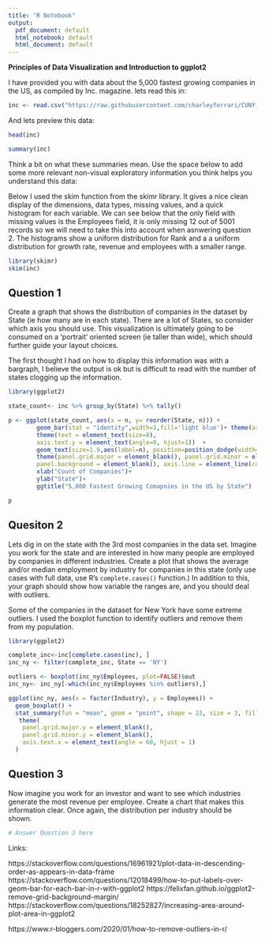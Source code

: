 ```yaml
---
title: "R Notebook"
output:
  pdf_document: default
  html_notebook: default
  html_document: default
---
```


**Principles of Data Visualization and Introduction to ggplot2**

I have provided you with data about the 5,000 fastest growing companies in the US, as compiled by Inc. magazine. lets read this in:

```r
inc <- read.csv("https://raw.githubusercontent.com/charleyferrari/CUNY_DATA_608/master/module1/Data/inc5000_data.csv", header= TRUE)
```

And lets preview this data:

```r
head(inc)
```
```r
summary(inc)
```

Think a bit on what these summaries mean. Use the space below to add some more relevant non-visual exploratory information you think helps you understand this data:

Below I used the skim function from the skimr library. It gives a nice clean display of the dimensions, data types, missing values, and a quick histogram for each variable. We can see below that the only field with missing values is the Employees field, it is only missing 12 out of 5001 records so we will need to take this into account when asnwering question 2. The histograms show a uniform distribution for Rank and a a uniform distribution for growth rate, revenue and employees with a smaller range.

```r

library(skimr)
skim(inc)

```

## Question 1

Create a graph that shows the distribution of companies in the dataset by State (ie how many are in each state). There are a lot of States, so consider which axis you should use. This visualization is ultimately going to be consumed on a 'portrait' oriented screen (ie taller than wide), which should further guide your layout choices.

The first thought I had on how to display this information was with a bargraph, I believe the output is ok but is difficult to read with the number of states clogging up the information.

```r
library(ggplot2)

state_count<- inc %>% group_by(State) %>% tally()

p <- ggplot(state_count, aes(x = n, y= reorder(State, n))) +
        geom_bar(stat = "identity",width=1,fill='light blue')+ theme(aspect.ratio=16/9)+
        theme(text = element_text(size=8),
        axis.text.y = element_text(angle=0, hjust=1))  +
        geom_text(size=1.9,aes(label=n), position=position_dodge(width=.25), hjust=1)+
        theme(panel.grid.major = element_blank(), panel.grid.minor = element_blank(),
        panel.background = element_blank(), axis.line = element_line(colour = "black"))+
        xlab("Count of Companies")+
        ylab("State")+
        ggtitle("5,000 Fastest Growing Comapnies in the US by State")

p


```

## Quesiton 2

Lets dig in on the state with the 3rd most companies in the data set. Imagine you work for the state and are interested in how many people are employed by companies in different industries. Create a plot that shows the average and/or median employment by industry for companies in this state (only use cases with full data, use R's `complete.cases()` function.) In addition to this, your graph should show how variable the ranges are, and you should deal with outliers.

Some of the companies in the dataset for New York have some extreme outliers. I used the boxplot function to identify outliers and remove them from my population.

```r
library(ggplot2)

complete_inc<-inc[complete.cases(inc), ]
inc_ny <- filter(complete_inc, State == 'NY')

outliers <- boxplot(inc_ny$Employees, plot=FALSE)$out
inc_ny<- inc_ny[-which(inc_ny$Employees %in% outliers),]

ggplot(inc_ny, aes(x = factor(Industry), y = Employees)) +
  geom_boxplot() +
  stat_summary(fun = "mean", geom = "point", shape = 23, size = 3, fill = "white")+
   theme(
    panel.grid.major.y = element_blank(),
    panel.grid.minor.y = element_blank(),
    axis.text.x = element_text(angle = 60, hjust = 1)
  ) 
```

## Question 3

Now imagine you work for an investor and want to see which industries generate the most revenue per employee. Create a chart that makes this information clear. Once again, the distribution per industry should be shown.

```r
# Answer Question 3 here
```
Links:

https://stackoverflow.com/questions/16961921/plot-data-in-descending-order-as-appears-in-data-frame
https://stackoverflow.com/questions/12018499/how-to-put-labels-over-geom-bar-for-each-bar-in-r-with-ggplot2
https://felixfan.github.io/ggplot2-remove-grid-background-margin/
https://stackoverflow.com/questions/18252827/increasing-area-around-plot-area-in-ggplot2

https://www.r-bloggers.com/2020/01/how-to-remove-outliers-in-r/
